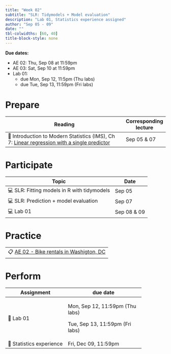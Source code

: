 ```yaml
---
title: "Week 02"
subtitle: "SLR: Tidymodels + Model evaluation"
description: "Lab 01, Statistics experience assigned"
author: "Sep 05 - 09"
date: ""
tbl-colwidths: [60, 40]
title-block-style: none
---
```


::: callout-important
**Due dates:**

-   AE 02: Thu, Sep 08 at 11:59pm
-   AE 03: Sat, Sep 10 at 11:59pm
-   Lab 01:
    -   due Mon, Sep 12, 11:5pm (Thu labs)
    -   due Tue, Sep 13, 11:59pm (Fri labs)
:::

# Prepare

+-------------------------------------------------------------------------------------------------------------------------------------------------+-----------------------+
| Reading                                                                                                                                         | Corresponding lecture |
+=================================================================================================================================================+=======================+
| 📖 Introduction to Modern Statistics (IMS), Ch 7: [Linear regression with a single predictor](https://openintro-ims.netlify.app/model-slr.html) | Sep 05 & 07           |
+-------------------------------------------------------------------------------------------------------------------------------------------------+-----------------------+

# Participate

| Topic                                       | Date        |
|---------------------------------------------|-------------|
| 💻 SLR: Fitting models in R with tidymodels | Sep 05      |
| 💻 SLR: Prediction + model evaluation       | Sep 07      |
| 💻 Lab 01                                   | Sep 08 & 09 |

# Practice

|                                                                       |
|-----------------------------------------------------------------------|
| 📋 [AE 02 - Bike rentals in Washigton, DC](../ae/ae-02-bikeshare.qmd) |

# Perform

+--------------------------+---------------------------------+
| Assignment               | due date                        |
+==========================+=================================+
| 📝 Lab 01                | Mon, Sep 12, 11:59pm (Thu labs) |
|                          |                                 |
|                          | Tue, Sep 13, 11:59pm (Fri labs) |
+--------------------------+---------------------------------+
| 📝 Statistics experience | Fri, Dec 09, 11:59pm            |
+--------------------------+---------------------------------+
